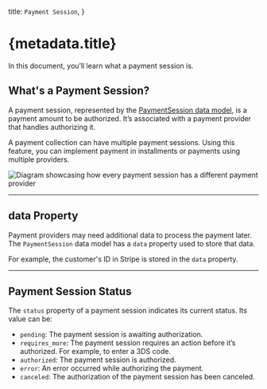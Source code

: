   title: `Payment Session`,
}

# {metadata.title}

In this document, you’ll learn what a payment session is.

## What's a Payment Session?

A payment session, represented by the [PaymentSession data model](/references/payment/models/PaymentSession), is a payment amount to be authorized. It’s associated with a payment provider that handles authorizing it.

A payment collection can have multiple payment sessions. Using this feature, you can implement payment in installments or payments using multiple providers.

![Diagram showcasing how every payment session has a different payment provider](https://res.cloudinary.com/dza7lstvk/image/upload/v1711565056/Medusa%20Resources/payment-session-provider_guxzqt.jpg)

---

## data Property

Payment providers may need additional data to process the payment later. The `PaymentSession` data model has a `data` property used to store that data.

For example, the customer's ID in Stripe is stored in the `data` property.

---

## Payment Session Status

The `status` property of a payment session indicates its current status. Its value can be:

- `pending`: The payment session is awaiting authorization.
- `requires_more`: The payment session requires an action before it’s authorized. For example, to enter a 3DS code.
- `authorized`: The payment session is authorized.
- `error`: An error occurred while authorizing the payment.
- `canceled`: The authorization of the payment session has been canceled.
